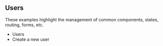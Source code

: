 
## Users

These examples highlight the management of common components, states, routing, forms, etc.

* <Link to="/users/list" className="inline-flex items-center gap-2">Users <OpenIcon className="w-5 h-5" /></Link>
* <Link to="/users/create" className="inline-flex items-center gap-2">Create a new user <OpenIcon className="w-5 h-5" /></Link>

